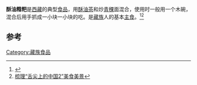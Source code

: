 {{Merge to|糌粑|time=2021-04-04T03:44:01+00:00}}
'''酥油糌粑'''是[[西藏|西藏]]的典型[[食品|食品]]，用[[酥油茶|酥油茶]]和炒[[青稞|青稞]]面混合，使用时一般用一个木碗，混合后用手抓成一小块一小块的吃。是[[藏族|藏族]]人的基本[[主食|主食]]。<ref>{{Cite web|title=酥油糌粑_酥油糌粑简介_酥油糌粑图片_新浪旅游_新浪网|url=http://travel.sina.com.cn/96/2009/0623/991.html?from=wap|access-date=2021-08-15|work=travel.sina.com.cn}}</ref><ref>[http://hn.ifeng.com/lvyou/xiaochi/detail_2014_04/25/2183305_0.shtml 梳理“舌尖上的中国2”美食美景]</ref>

==参考==
{{refs}}
{{西藏小作品}}
{{chinese food-stub}}
[[Category:藏族食品|Category:藏族食品]]